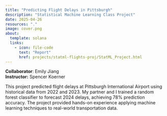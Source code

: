 ```yaml
---
title: "Predicting Flight Delays in Pittsburgh"
description: "Statistical Machine Learning Class Project"
date: 2025-04-26
resources: "."
image: cover.png
about: 
  template: solana
  links:
    - icon: file-code
      text: "Report"
      href: projects/statml-flights-proj/StatML_Project.html
---
```


**Collaborator**: Emily Jiang\
**Instructor:** Spencer Koerner

This project predicted flight delays at Pittsburgh International Airport using historical data from 2022 and 2023. My partner and I trained a random forest classifier to forecast 2024 delays, achieving 78% prediction accuracy. The project provided hands-on experience applying machine learning techniques to real-world transportation data.
